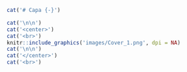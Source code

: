 
```{=latex}
\markboth{}{}
\par\noindent\rule{\textwidth}{0.05in}
```

```r

cat('# Capa {-}')

cat('\n\n')
cat('<center>')
cat('<br>')
knitr::include_graphics('images/Cover_1.png', dpi = NA)
cat('\n\n')
cat('</center>')
cat('<br>')
```
